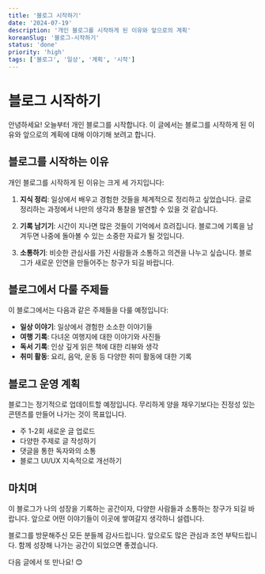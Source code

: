 ```yaml
---
title: '블로그 시작하기'
date: '2024-07-19'
description: '개인 블로그를 시작하게 된 이유와 앞으로의 계획'
koreanSlug: '블로그-시작하기'
status: 'done'
priority: 'high'
tags: ['블로그', '일상', '계획', '시작']
---
```


# 블로그 시작하기

안녕하세요! 오늘부터 개인 블로그를 시작합니다. 이 글에서는 블로그를 시작하게 된 이유와 앞으로의 계획에 대해 이야기해 보려고 합니다.

## 블로그를 시작하는 이유

개인 블로그를 시작하게 된 이유는 크게 세 가지입니다:

1. **지식 정리**: 일상에서 배우고 경험한 것들을 체계적으로 정리하고 싶었습니다. 글로 정리하는 과정에서 나만의 생각과 통찰을 발견할 수 있을 것 같습니다.

2. **기록 남기기**: 시간이 지나면 많은 것들이 기억에서 흐려집니다. 블로그에 기록을 남겨두면 나중에 돌아볼 수 있는 소중한 자료가 될 것입니다.

3. **소통하기**: 비슷한 관심사를 가진 사람들과 소통하고 의견을 나누고 싶습니다. 블로그가 새로운 인연을 만들어주는 창구가 되길 바랍니다.

## 블로그에서 다룰 주제들

이 블로그에서는 다음과 같은 주제들을 다룰 예정입니다:

- **일상 이야기**: 일상에서 경험한 소소한 이야기들
- **여행 기록**: 다녀온 여행지에 대한 이야기와 사진들
- **독서 기록**: 인상 깊게 읽은 책에 대한 리뷰와 생각
- **취미 활동**: 요리, 음악, 운동 등 다양한 취미 활동에 대한 기록

## 블로그 운영 계획

블로그는 정기적으로 업데이트할 예정입니다. 무리하게 양을 채우기보다는 진정성 있는 콘텐츠를 만들어 나가는 것이 목표입니다.

- 주 1-2회 새로운 글 업로드
- 다양한 주제로 글 작성하기
- 댓글을 통한 독자와의 소통
- 블로그 UI/UX 지속적으로 개선하기

## 마치며

이 블로그가 나의 성장을 기록하는 공간이자, 다양한 사람들과 소통하는 창구가 되길 바랍니다. 앞으로 어떤 이야기들이 이곳에 쌓여갈지 생각하니 설렙니다.

블로그를 방문해주신 모든 분들께 감사드립니다. 앞으로도 많은 관심과 조언 부탁드립니다. 함께 성장해 나가는 공간이 되었으면 좋겠습니다.

다음 글에서 또 만나요! 😊 